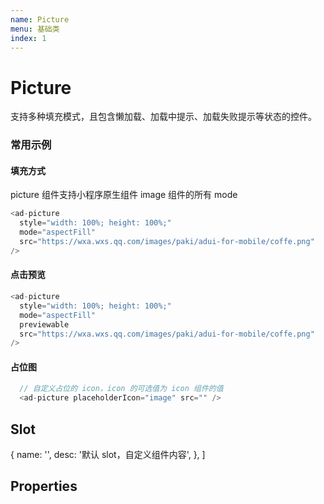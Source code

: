 ```yaml
---
name: Picture
menu: 基础类
index: 1
---
```



# Picture

支持多种填充模式，且包含懒加载、加载中提示、加载失败提示等状态的控件。


### 常用示例

#### 填充方式

picture 组件支持小程序原生组件 image 组件的所有 mode

```javascript
<ad-picture
  style="width: 100%; height: 100%;"
  mode="aspectFill"
  src="https://wxa.wxs.qq.com/images/paki/adui-for-mobile/coffe.png"
/>
```

<Alert title="注意事项" text="为了使组件使用更加灵活，picture 默认是没有尺寸大小的，尺寸需要在外部自行定义"/>

#### 点击预览

```javascript
<ad-picture
  style="width: 100%; height: 100%;"
  mode="aspectFill"
  previewable
  src="https://wxa.wxs.qq.com/images/paki/adui-for-mobile/coffe.png"
/>
```

#### 占位图

```javascript
  // 自定义占位的 icon，icon 的可选值为 icon 组件的值
  <ad-picture placeholderIcon="image" src="" />
```

## Slot

  {
    name: '',
    desc: '默认 slot，自定义组件内容',
  },
]

<Table
  columnsResizable
  dataSource={slots}
  columns={[
    {
      dataIndex: 'name',
      title: 'name',
    },
    {
      dataIndex: 'desc',
      title: '描述',
    },
  ]}
/>

## Properties

